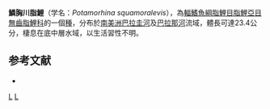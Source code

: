 {{Speciesbox 
| taxon = Potamorhina squamoralevis
| status = NE
| status_system = IUCN3.1
| authority =  [[Braga|Braga]] & [[Azpelicueta|Azpelicueta]], 1983
| synonyms = *''Semitapiscis squamoralevis''<br /><small>Braga & Azpelicueta, 1983</small>
}}
'''鱗胸川脂鯉'''（学名：''Potamorhina squamoralevis''），為[[輻鰭魚綱|輻鰭魚綱]][[脂鯉目|脂鯉目]][[脂鯉亞目|脂鯉亞目]][[無齒脂鯉科|無齒脂鯉科]]的一個[[種|種]]，分布於[[南美洲|南美洲]][[巴拉圭河|巴拉圭河]]及[[巴拉那河|巴拉那河]]流域，體長可達23.4公分，棲息在底中層水域，以生活習性不明。

==参考文献==
{{refbegin}}
*{{FishBase_species|genus=Potamorhina|species=squamoralevis|year=2013|month=8}}
{{refend}}
{{Taxonbar|from=Q6421655}}

[[Category:川脂鯉屬|L]]
[[Category:1983年描述的鱼类|L]]


{{魚類小作品}}